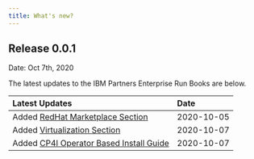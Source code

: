 ```yaml
---
title: What's new?
---
```



<PageDescription>


</PageDescription>

## Release 0.0.1

Date: Oct 7th, 2020

The latest updates to the IBM Partners Enterprise Run Books are below.

| Latest Updates | Date &nbsp; &nbsp; |
| :-------------- | :----------- |
| Added [RedHat Marketplace Section](/redhat/rhm/) | 2020-10-05 |
| Added [Virtualization Section](/redhat/virtualization/) | 2020-10-07 |
| Added [CP4I Operator Based Install Guide](/install/integration-operator/) | 2020-10-07 |
